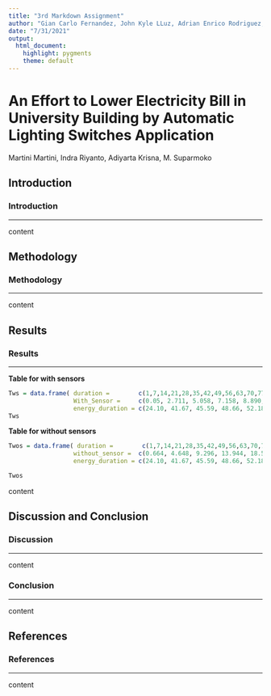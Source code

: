 ```yaml
---
title: "3rd Markdown Assignment"
author: "Gian Carlo Fernandez, John Kyle LLuz, Adrian Enrico Rodriguez, Iris Salangad"
date: "7/31/2021"
output:
  html_document:
    highlight: pygments
    theme: default
---
```


# An Effort to Lower Electricity Bill in University Building by Automatic Lighting Switches Application {.tabset .tabset-pills}

Martini Martini, Indra Riyanto, Adiyarta Krisna, M. Suparmoko

## Introduction

### **Introduction**

-----

content

## Methodology

### **Methodology**

-----

content

## Results

### **Results**


-----

**Table for with sensors**
```r
Tws = data.frame( duration =        c(1,7,14,21,28,35,42,49,56,63,70,77,84),
                  With_Sensor =     c(0.05, 2.711, 5.058, 7.158, 8.890, 10.622,                                           12.264, 13.816, 15.278,16.651,17.933, 19.126,                                       20.229), 
                  energy_duration = c(24.10, 41.67, 45.59, 48.66, 52.18, 54.29,                                           56.02, 57.54, 58.91, 60.20, 61.42, 62.59,                                           63.73))
Tws
```

**Table for without sensors**

```r
Twos = data.frame( duration =        c(1,7,14,21,28,35,42,49,56,63,70,77,84),
                  without_sensor =  c(0.664, 4.648, 9.296, 13.944, 18.592, 23.24,                                         27.888, 32.536, 37.184, 41.832, 46.48,                                              51.128, 55.776 ), 
                  energy_duration = c(24.10, 41.67, 45.59, 48.66, 52.18, 54.29,                                           56.02, 57.54, 58.91, 60.20, 61.42, 62.59,                                           63.73))

Twos

```

  
content

## Discussion and Conclusion


### **Discussion**

-----

content

### **Conclusion**

-----

content

## References

### **References**

-----

content